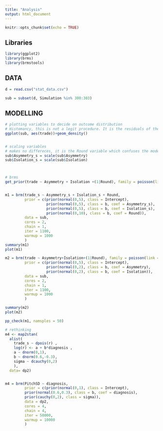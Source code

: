 ```yaml
---
title: "Analysis"
output: html_document
---
```


```r
knitr::opts_chunk$set(echo = TRUE)
```

## Libraries
```r
library(ggplot2)
library(brms)
library(brmstools)
```


## DATA
```r

d = read.csv("stat_data.csv")

sub = subset(d, Simulation %in% 300:303)
```

## MODELLING
```r

# plotting variables to decide on outcome distribution
# Histomancy, this is not a legit procedure. It is the residuals of the model, which are normally distributed or not (282)
ggplot(sub, aes(trade))+geom_density()


# scaling variables
# makes no differeces, it is the Round variable which confuses the model (and me..)
sub$Asymmetry_s = scale(sub$Asymmetry)
sub$Isolation_s = scale(sub$Isolation)



# brms
get_prior(trade ~ Asymmetry + Isolation +(1|Round), family = poisson(link = "log"), data = sub)


m1 = brm(trade_s ~ Asymmetry_s + Isolation_s + Round,
         prior = c(prior(normal(0,5), class = Intercept),
                   prior(normal(0,5), class = b, coef = Asymmetry_s),
                   prior(normal(0,5), class = b, coef = Isolation_s),
                   prior(normal(0,10), class = b, coef = Round)),
         data = sub,
         cores = 2,
         chain = 1,
         iter = 1100,
         warmup = 1000
         )
summary(m1)
plot(m1)

m2 = brm(trade ~ Asymmetry+Isolation+(1|Round), family = poisson(link = "log"),
         prior = c(prior(normal(0,5), class = Intercept),
                   prior(normal(0,2), class = b, coef = Asymmetry),
                   prior(normal(0,2), class = b, coef = Isolation)),
         data = sub,
         cores = 2,
         chain = 1,
         iter = 1100,
         warmup = 1000
         )

summary(m2)
plot(m2)

pp_check(m1, namsples = 50)

# rethinking
m4 <- map2stan(
  alist(
    trade_s ~ dpois(r) ,
    log(r) <- a + b*diagnosis ,
    a ~ dnorm(0,1),
    b ~ dnorm(0.6,-0.3),
    sigma ~ dcauchy(0,2)
    ), 
  data= dp2)


m4 = brm(PitchSD ~ diagnosis,
         prior = c(prior(normal(0,1), class = Intercept),
         prior(normal(0.6,0.3), class = b, coef = diagnosis),
         prior(cauchy(0,2), class = sigma)),
         data = dp2,
         cores = 4,
         chain = 4,
         iter = 50000,
         warmup = 10000
         )

```

